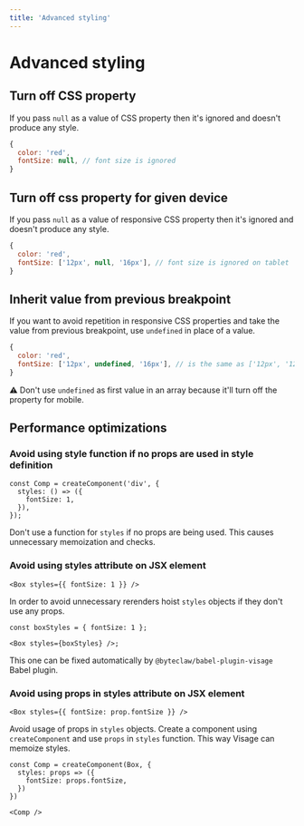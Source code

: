 ```yaml
---
title: 'Advanced styling'
---
```


# Advanced styling

## Turn off CSS property

If you pass `null` as a value of CSS property then it's ignored and doesn't produce any style.

```js transpile=false
{
  color: 'red',
  fontSize: null, // font size is ignored
}
```

## Turn off css property for given device

If you pass `null` as a value of responsive CSS property then it's ignored and doesn't produce any style.

```js transpile=false
{
  color: 'red',
  fontSize: ['12px', null, '16px'], // font size is ignored on tablet
}
```

## Inherit value from previous breakpoint

If you want to avoid repetition in responsive CSS properties and take the value from previous breakpoint, use `undefined` in place of a value.

```js transpile=false
{
  color: 'red',
  fontSize: ['12px', undefined, '16px'], // is the same as ['12px', '12px', '16px']
}
```

⚠️ Don't use `undefined` as first value in an array because it'll turn off the property for mobile.

## Performance optimizations

### Avoid using style function if no props are used in style definition

```tsx transpile=false
const Comp = createComponent('div', {
  styles: () => ({
    fontSize: 1,
  }),
});
```

Don't use a function for `styles` if no props are being used. This causes unnecessary memoization and checks.

### Avoid using styles attribute on JSX element

```tsx transpile=false
<Box styles={{ fontSize: 1 }} />
```

In order to avoid unnecessary rerenders hoist `styles` objects if they don't use any props.

```tsx transpile=false
const boxStyles = { fontSize: 1 };

<Box styles={boxStyles} />;
```

This one can be fixed automatically by `@byteclaw/babel-plugin-visage` Babel plugin.

### Avoid using props in styles attribute on JSX element

```tsx transpile=false
<Box styles={{ fontSize: prop.fontSize }} />
```

Avoid usage of props in `styles` objects. Create a component using `createComponent` and use `props` in `styles` function. This way Visage can memoize styles.

```tsx transpile=false
const Comp = createComponent(Box, {
  styles: props => ({
    fontSize: props.fontSize,
  })
})

<Comp />
```
